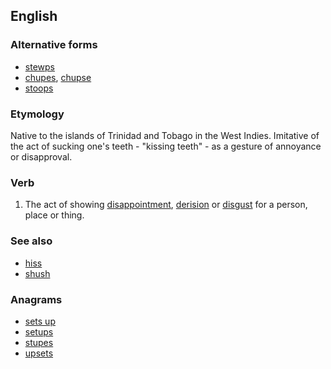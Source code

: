 ==English==

===Alternative forms===
* [[stewps]]
* [[chupes]], [[chupse]]
* [[stoops]]

===Etymology===
Native to the islands of Trinidad and Tobago in the West Indies. Imitative of the act of sucking one's teeth - "kissing teeth" - as a gesture of annoyance or disapproval.

===Verb===
{{en-verb|steupses|steupsing|steupsed}}

# {{dialect|onomatopoeia}} The act of showing [[disappointment]], [[derision]] or [[disgust]] for a person, place or thing.

===See also===
* [[hiss]]
* [[shush]]

===Anagrams===
* [[sets up#English|sets up]]
* [[setups#English|setups]]
* [[stupes#English|stupes]]
* [[upsets#English|upsets]]